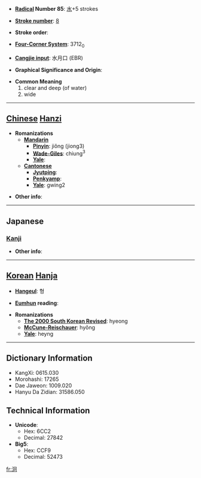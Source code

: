 * '''[[Wiktionary:Chinese radical index| Radical]] Number 85''': [[Wiktionary:Chinese radical index 水|水]]+5 strokes

* '''[[Wiktionary:Chinese total strokes index|Stroke number]]''': [[Wiktionary:Chinese total strokes index 8|8]]

* '''Stroke order''': 

* '''[[Wiktionary:Chinese four corner index|Four-Corner System]]''': 3712<sub>0</sub>

* '''[[Wiktionary:Chinese Cangjie index|Cangjie input]]''': 水月口 (EBR)

* '''Graphical Significance and Origin''': 

* '''Common Meaning'''
*#clear and deep (of water)
*# wide


----

== [[Chinese]] [[Hanzi]] ==

* '''Romanizations'''
** '''[[Mandarin]]'''
*** '''[[Pinyin]]''': jiǒng (jiong3)
*** '''[[Wade-Giles]]''': chiung<sup>3</sup>
*** '''[[Yale]]''': 
** '''[[Cantonese]]'''
*** '''[[Jyutping]]''':
*** '''[[Penkyamp]]''': 
*** '''[[Yale]]''': gwing2

* '''Other info''': 

----

==Japanese==
===[[Kanji]]===
{{kanji|on readings=[[けい]] (kei), [[ぎょう]] (gyō)
|kun readings=[[さむい]] (samui)
}}

* '''Other info''':  

----

== [[Korean]] [[Hanja]] ==

* '''[[Hangeul]]''': 형

* '''[[Eumhun]] reading''': 

* '''Romanizations'''
** '''[[The 2000 South Korean Revised Romanization|The 2000 South Korean Revised]]''': hyeong
** '''[[McCune-Reischauer]]''': hyŏng
** '''[[Yale]]''': heyng

----

== Dictionary Information ==

* KangXi: 0615.030
* Morohashi: 17265
* Dae Jaweon: 1009.020
* Hanyu Da Zidian: 31586.050

== Technical Information ==

* '''Unicode''':
** Hex: 6CC2
** Decimal: 27842
* '''Big5''':
** Hex: CCF9
** Decimal: 52473

[[fr:泂]]